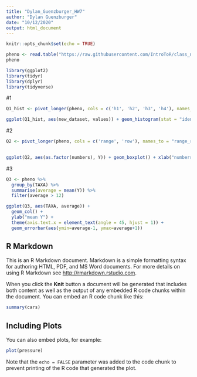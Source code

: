 ```yaml
---
title: "Dylan_Guenzburger_HW7"
author: "Dylan Guenzburger"
date: "10/12/2020"
output: html_document
---
```


```r
knitr::opts_chunk$set(echo = TRUE)
```

```r
pheno <- read.table("https://raw.githubusercontent.com/IntroToR/class_notes/master/HW4/pheno.txt", header = T)
pheno 

library(ggplot2)
library(tidyr)
library(dplyr)
library(tidyverse)
```

#1
```r
Q1_hist <- pivot_longer(pheno, cols = c('h1', 'h2', 'h3', 'h4'), names_to = "new_dataset" , values_to = "values")

ggplot(Q1_hist, aes(new_dataset, values)) + geom_histogram(stat = "identity")
```

#2
```r
Q2 <- pivot_longer(pheno, cols = c('range', 'row'), names_to = "range_row", values_to = "numbers")

                
ggplot(Q2, aes(as.factor(numbers), Y)) + geom_boxplot() + xlab("numbers") + facet_wrap(vars(range_row), scales = "free")
```

#3
```r
Q3 <- pheno %>%
  group_by(TAXA) %>%
  summarise(average = mean(Y)) %>%
  filter(average > 12)

ggplot(Q3, aes(TAXA, average)) +
  geom_col() +
  ylab("mean Y") +
  theme(axis.text.x = element_text(angle = 45, hjust = 1)) +
  geom_errorbar(aes(ymin=average-1, ymax=average+1))
```




## R Markdown

This is an R Markdown document. Markdown is a simple formatting syntax for authoring HTML, PDF, and MS Word documents. For more details on using R Markdown see <http://rmarkdown.rstudio.com>.

When you click the **Knit** button a document will be generated that includes both content as well as the output of any embedded R code chunks within the document. You can embed an R code chunk like this:

```r
summary(cars)
```

## Including Plots

You can also embed plots, for example:

```r
plot(pressure)
```

Note that the `echo = FALSE` parameter was added to the code chunk to prevent printing of the R code that generated the plot.
